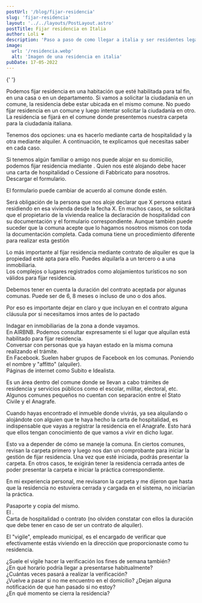 ```yaml
---
postUrl: '/blog/fijar-residencia'
slug: 'fijar-residencia'
layout: '../../layouts/PostLayout.astro'
postTitle: Fijar residencia en Italia
author: Loli ❤️
description: 'Paso a paso de como llegar a italia y ser residentes legales.'
image:
  url: '/residencia.webp'
  alt: 'Imagen de una residencia en italia'
pubDate: 17-05-2022
---
```



<BlogTitle text="¿DÓNDE PUEDO FIJAR RESIDENCIA EN ITALIA PARA HACER LA CIUDADANÍA?" />{' '}

Podemos fijar residencia en una habitación que esté habilitada para tal fin, en una casa o en un departamento. Si vamos a solicitar la ciudadanía en un comune, la residencia debe estar ubicada en el mismo comune. No puedo fijar residencia en un comune y luego intentar solicitar la ciudadanía en otro. La residencia se fijará en el comune donde presentemos nuestra carpeta para la ciudadanía italiana.

<BlogTitle text="¿QUÉ OPCIONES TENEMOS PARA FIJAR RESIDENCIA?" />

Tenemos dos opciones: una es hacerlo mediante carta de hospitalidad y la otra mediante alquiler. A continuación, te explicamos qué necesitas saber en cada caso.

<SubTitle text="1.   CARTA DE HOSPITALIDAD" />

Si tenemos algún familiar o amigo nos puede alojar en su domicilio, podemos fijar residencia mediante <LinkBlog text='carta de hospitalidad' href='/blog/declaracion-de-presencia' />. Quien nos esté alojando debe hacer una carta de hospitalidad o Cessione di Fabbricato para nosotros. Descargar <LinkBlog text='aquí' href='https://www.dropbox.com/scl/fi/16g0rt0h21z5aaasrkedi/cessione-di-fabbricato.pdf?rlkey=ybzouldzxb5tjen3vbspjcf8l&dl=0' /> el formulario.

El formulario puede cambiar de acuerdo al comune donde estén.

Será obligación de la persona que nos aloje declarar que X persona estará residiendo en esa vivienda desde la fecha X. En muchos casos, se solicitará que el propietario de la vivienda realice la declaración de hospitalidad con su documentación y el formulario correspondiente. Aunque también puede suceder que la comuna acepte que lo hagamos nosotros mismos con toda la documentación completa. Cada comuna tiene un procedimiento diferente para realizar esta gestión

<SubTitle text="2.   ALQUILER DE HABITACIÓN, CASA O DEPARTAMENTO" />

Lo más importante al fijar residencia mediante contrato de alquiler es que la propiedad esté apta para ello. Puedes alquilarla a un tercero o a una inmobiliaria.  
Los complejos o lugares registrados como alojamientos turísticos no son válidos para fijar residencia.

Debemos tener en cuenta la duración del contrato aceptada por algunas comunas. Puede ser de 6, 8 meses o incluso de uno o dos años.

Por eso es importante dejar en claro y que incluyan en el contrato alguna cláusula por si necesitamos irnos antes de lo pactado

<BlogTitle text="¿DÓNDE CONSEGUIR ALQUILER?" />

<div class="flex flex-row">
	<Dot />
	Indagar en inmobiliarias de la zona a donde vayamos.
</div>
<div class="flex flex-row">
	<Dot />
	En AIRBNB. Podemos consultar expresamente si el lugar que alquilan está habilitado para fijar residencia.
</div>
<div class="flex flex-row">
	<Dot />
	Conversar con personas que ya hayan estado en la misma comuna realizando el trámite.
</div>
<div class="flex flex-row">
	<Dot />
	En Facebook. Suelen haber grupos de Facebook en los comunas. Poniendo el nombre y "affitto" (alquiler).
</div>
<div class="flex flex-row">
	<Dot />
	Páginas de internet como Subito e Idealista.
</div>

<BlogTitle text="FIJAR RESIDENCIA EN EL ANAGRAFE" />

<SubTitle text="¿Qué es el Anagrafe?" />

Es un área dentro del comune donde se llevan a cabo trámites de residencia y servicios públicos como el escolar, militar, electoral, etc. Algunos comunes pequeños no cuentan con separación entre el Stato Civile y el Anagrafe.

Cuando hayas encontrado el inmueble donde vivirás, ya sea alquilando o alojándote con alguien que te haya hecho la carta de hospitalidad, es indispensable que vayas a registrar la residencia en el Anagrafe. Esto hará que ellos tengan conocimiento de que vamos a vivir en dicho lugar.

<BlogTitle text="¿CUÁNDO DEBEMOS FIJAR RESIDENCIA PARA REALIZAR EL TRÁMITE DE LA CIUDADANÍA?" />

Esto va a depender de cómo se maneje la comuna. En ciertos comunes, revisan la carpeta primero y luego nos dan un comprobante para iniciar la gestión de fijar residencia. Una vez que esté iniciada, podrás presentar la carpeta. En otros casos, te exigirán tener la residencia cerrada antes de poder presentar la carpeta e iniciar la práctica correspondiente.

En mi experiencia personal, me revisaron la carpeta y me dijeron que hasta que la residencia no estuviera cerrada y cargada en el sistema, no iniciarían la práctica.

<BlogTitle text="REQUISITOS Y DOCUMENTACIÓN" />

<div class="flex flex-row">
	<Dot />
	Pasaporte y copia del mismo.
</div>

<div class="flex flex-row">
	<Dot />
	El <LinkBlog text="codice fiscale" href="/blog/codice-fiscale" />.
</div>

<div class="flex flex-row">
	<Dot />
	Carta de hospitalidad o contrato (no olviden constatar con ellos la duración que debe tener en caso
	de ser un contrato de alquiler).
</div>

<BlogTitle text="¿QUIÉN SE ENCARGA DE VERIFICAR MI RESIDENCIA?" />

El "vigile", empleado municipal, es el encargado de verificar que efectivamente estás viviendo en la dirección que proporcionaste como tu residencia.

<BlogTitle text="¿QUÉ PODEMOS PREGUNTAR AL RESPECTO EN EL ANAGRAFE CUANDO FIJEMOS LA RESIDENCIA?" />

<div class="flex flex-row">
	<Dot />
	¿Suele el vigile hacer la verificación los fines de semana también?
</div>
<div class="flex flex-row">
	<Dot />
	¿En qué horario podría llegar a presentarse habitualmente?
</div>
<div class="flex flex-row">
	<Dot />
	¿Cuántas veces pasará a realizar la verificación?
</div>
<div class="flex flex-row">
	<Dot />
	¿Vuelve a pasar si no me encuentro en el domicilio? ¿Dejan alguna notificación de que han pasado si
	no estoy?
</div>
<div class="flex flex-row">
	<Dot />
	¿En qué momento se cierra la residencia?
</div>

<Important
	text="DATO: En mi experiencia, y también como recomendación, les sugiero que coloquen su nombre y apellido en un lugar visible afuera del domicilio, para que el vigile pueda identificar fácilmente el lugar al que debe dirigirse. Además, asegúrense de que el timbre funcione correctamente. Si saben que el timbre no está funcionando, informen a las autoridades al fijar la residencia para que lo registren y así puedan llamarlos cuando lleguen. En algunos casos, el vigile puede pasar más de una vez, incluso si la residencia ya está cerrada"
	bg="bg-orange-50"
/>
